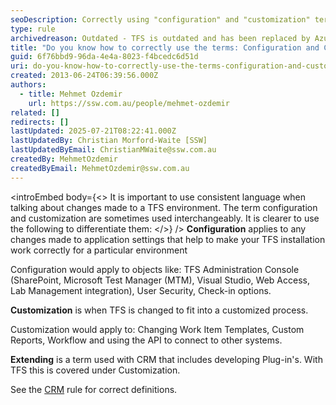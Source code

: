 ```yaml
---
seoDescription: Correctly using "configuration" and "customization" terms in TFS context refers to changes made to application settings versus adapting TFS to fit a customized process.
type: rule
archivedreason: Outdated - TFS is outdated and has been replaced by Azure DevOps. See https://www.ssw.com.au/rules/rules-to-better-devops/
title: "Do you know how to correctly use the terms: Configuration and Customization in the TFS context?"
guid: 6f76bbd9-96da-4e4a-8023-f4bcedc6d51d
uri: do-you-know-how-to-correctly-use-the-terms-configuration-and-customization-in-the-tfs-context
created: 2013-06-24T06:39:56.000Z
authors:
  - title: Mehmet Ozdemir
    url: https://ssw.com.au/people/mehmet-ozdemir
related: []
redirects: []
lastUpdated: 2025-07-21T08:22:41.000Z
lastUpdatedBy: Christian Morford-Waite [SSW]
lastUpdatedByEmail: ChristianMWaite@ssw.com.au
createdBy: MehmetOzdemir
createdByEmail: MehmetOzdemir@ssw.com.au
---
```


<introEmbed
  body={<>
It is important to use consistent language when talking about changes made to a TFS environment. The term configuration and customization are sometimes used interchangeably. It is clearer to use the following to differentiate them:
  </>}
/>
**Configuration** applies to any changes made to application settings that help to make your TFS installation work correctly for a particular environment

Configuration would apply to objects like: TFS Administration Console (SharePoint, Microsoft Test Manager (MTM), Visual Studio, Web Access, Lab Management integration), User Security, Check-in options.

**Customization** is when TFS is changed to fit into a customized process.

Customization would apply to: Changing Work Item Templates, Custom Reports, Workflow and using the API to connect to other systems.

**Extending** is a term used with CRM that includes developing Plug-in's. With TFS this is covered under Customization.

See the [CRM](/do-you-know-how-to-correctly-use-the-terms-configuration-customization-and-extending-in-the-crm-context) rule for correct definitions.
